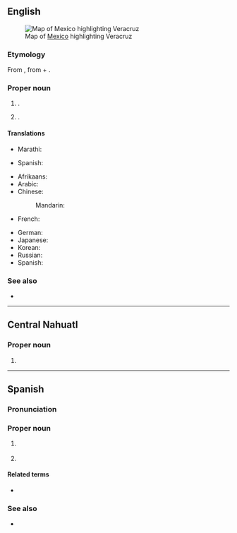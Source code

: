 {{also|Vera Cruz}}
==English==
[[File:Mexico map, MX-VER.svg|thumb|Map of [[Mexico]] highlighting Veracruz]]

===Etymology===
From {{bor|en|es|Veracruz}}, from {{m|es|vero|vera|t=true}} + {{m|es|cruz|t=cross}}.

===Proper noun===
{{en-proper noun}}

# {{place|en|coastal state|in southeastern|c/Mexico}}.
# {{place|en|city|s/Veracruz|c/Mexico}}.

====Translations====
{{trans-top|state of Mexico}}
* Marathi: {{t|mr|वेराक्रुज|n}}
{{trans-mid}}
* Spanish: {{t+|es|Veracruz|f}}
{{trans-bottom}}

{{trans-top|city in Mexico}}
* Afrikaans: {{t|af|Veracruz}}
* Arabic: {{t|ar|ولاية فيراكروز}}
* Chinese:
*: Mandarin: {{t|cmn|韋拉克魯斯州|tr=Wéilākèlǔsīzhōu}}
* French: {{t+|fr|Veracruz}}
{{trans-mid}}
* German: {{t+|de|Veracruz}}
* Japanese: {{t|ja|ベラクルス州|tr=Berakurusushū}}
* Korean: {{t|ko|베라크루스주|tr=Berakeuruseuju}}
* Russian: {{t+|ru|Веракру́с}}
* Spanish: {{t+|es|Veracruz}}
{{trans-bottom}}

===See also===
* {{pedialite}}

----

==Central Nahuatl==

===Proper noun===
{{head|nhn|proper noun}}

# {{place|nhn|state|c/Mexico|t=Veracruz}}

----

==Spanish==

===Pronunciation===
{{es-IPA}}

===Proper noun===
{{es-proper noun|f}}

# {{place|es|state|c/Mexico|t=Veracruz}}
#: {{syn|es|VC|q1=abbreviation}}
# {{place|es|city|c/Mexico|t=Veracruz}}

====Related terms====
* {{l|es|veracruzano}}

===See also===
* {{pedialite|lang=es}}